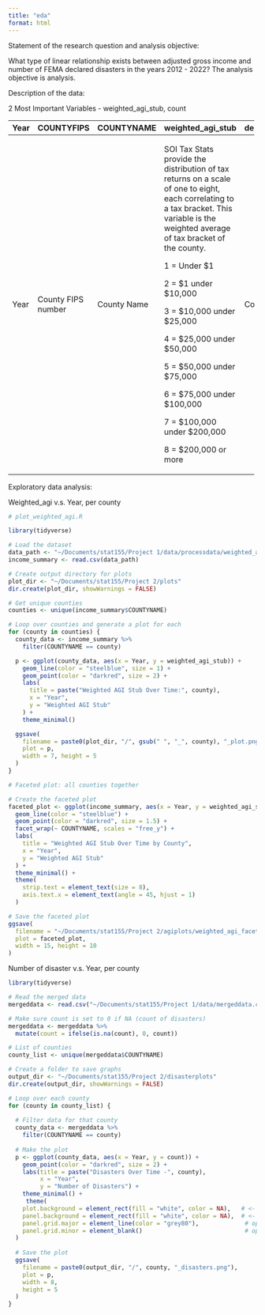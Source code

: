 ```yaml
---
title: "eda"
format: html
---
```


Statement of the research question and analysis objective:

What type of linear relationship exists between adjusted gross income and number of FEMA declared disasters in the years 2012 - 2022? The analysis objective is analysis.

Description of the data:

2 Most Important Variables - weighted_agi_stub, count

+------+--------------------+-------------+------------------------------------------------------------------------------------------------------------------------------------------------------------------------------------------+----------------+-----------------------------------------------------------+
| Year | COUNTYFIPS         | COUNTYNAME  | weighted_agi_stub                                                                                                                                                                        | designatedArea | count                                                     |
+======+====================+=============+==========================================================================================================================================================================================+================+===========================================================+
| Year | County FIPS number | County Name | SOI Tax Stats provide the distribution of tax returns on a scale of one to eight, each correlating to a tax bracket. This variable is the weighted average of tax bracket of the county. | County Name    | Number of FEMA declared disasters in the county that year |
|      |                    |             |                                                                                                                                                                                          |                |                                                           |
|      |                    |             | 1 = Under \$1                                                                                                                                                                            |                |                                                           |
|      |                    |             |                                                                                                                                                                                          |                |                                                           |
|      |                    |             | 2 = \$1 under \$10,000                                                                                                                                                                   |                |                                                           |
|      |                    |             |                                                                                                                                                                                          |                |                                                           |
|      |                    |             | 3 = \$10,000 under \$25,000                                                                                                                                                              |                |                                                           |
|      |                    |             |                                                                                                                                                                                          |                |                                                           |
|      |                    |             | 4 = \$25,000 under \$50,000                                                                                                                                                              |                |                                                           |
|      |                    |             |                                                                                                                                                                                          |                |                                                           |
|      |                    |             | 5 = \$50,000 under \$75,000                                                                                                                                                              |                |                                                           |
|      |                    |             |                                                                                                                                                                                          |                |                                                           |
|      |                    |             | 6 = \$75,000 under \$100,000                                                                                                                                                             |                |                                                           |
|      |                    |             |                                                                                                                                                                                          |                |                                                           |
|      |                    |             | 7 = \$100,000 under \$200,000                                                                                                                                                            |                |                                                           |
|      |                    |             |                                                                                                                                                                                          |                |                                                           |
|      |                    |             | 8 = \$200,000 or more                                                                                                                                                                    |                |                                                           |
+------+--------------------+-------------+------------------------------------------------------------------------------------------------------------------------------------------------------------------------------------------+----------------+-----------------------------------------------------------+

Exploratory data analysis:

Weighted_agi v.s. Year, per county

```r
# plot_weighted_agi.R

library(tidyverse)

# Load the dataset
data_path <- "~/Documents/stat155/Project 1/data/processdata/weighted_agi.csv"
income_summary <- read.csv(data_path)

# Create output directory for plots
plot_dir <- "~/Documents/stat155/Project 2/plots"
dir.create(plot_dir, showWarnings = FALSE)

# Get unique counties
counties <- unique(income_summary$COUNTYNAME)

# Loop over counties and generate a plot for each
for (county in counties) {
  county_data <- income_summary %>%
    filter(COUNTYNAME == county)

  p <- ggplot(county_data, aes(x = Year, y = weighted_agi_stub)) +
    geom_line(color = "steelblue", size = 1) +
    geom_point(color = "darkred", size = 2) +
    labs(
      title = paste("Weighted AGI Stub Over Time:", county),
      x = "Year",
      y = "Weighted AGI Stub"
    ) +
    theme_minimal()

  ggsave(
    filename = paste0(plot_dir, "/", gsub(" ", "_", county), "_plot.png"),
    plot = p,
    width = 7, height = 5
  )
}

# Faceted plot: all counties together

# Create the faceted plot
faceted_plot <- ggplot(income_summary, aes(x = Year, y = weighted_agi_stub)) +
  geom_line(color = "steelblue") +
  geom_point(color = "darkred", size = 1.5) +
  facet_wrap(~ COUNTYNAME, scales = "free_y") +
  labs(
    title = "Weighted AGI Stub Over Time by County",
    x = "Year",
    y = "Weighted AGI Stub"
  ) +
  theme_minimal() +
  theme(
    strip.text = element_text(size = 8),
    axis.text.x = element_text(angle = 45, hjust = 1)
  )

# Save the faceted plot
ggsave(
  filename = "~/Documents/stat155/Project 2/agiplots/weighted_agi_facet_plot.png",
  plot = faceted_plot,
  width = 15, height = 10
)

```

Number of disaster v.s. Year, per county

```r
library(tidyverse)

# Read the merged data
mergeddata <- read.csv("~/Documents/stat155/Project 1/data/mergeddata.csv")

# Make sure count is set to 0 if NA (count of disasters)
mergeddata <- mergeddata %>%
  mutate(count = ifelse(is.na(count), 0, count))

# List of counties
county_list <- unique(mergeddata$COUNTYNAME)

# Create a folder to save graphs
output_dir <- "~/Documents/stat155/Project 2/disasterplots"
dir.create(output_dir, showWarnings = FALSE)

# Loop over each county
for (county in county_list) {
  
  # Filter data for that county
  county_data <- mergeddata %>%
    filter(COUNTYNAME == county)
  
  # Make the plot
  p <- ggplot(county_data, aes(x = Year, y = count)) +
    geom_point(color = "darkred", size = 2) +
    labs(title = paste("Disasters Over Time -", county),
         x = "Year",
         y = "Number of Disasters") +
    theme_minimal() +
     theme(
    plot.background = element_rect(fill = "white", color = NA),   # <- makes background white
    panel.background = element_rect(fill = "white", color = NA),  # <- also make panel white
    panel.grid.major = element_line(color = "grey80"),             # optional: lighter grid lines
    panel.grid.minor = element_blank()                             # optional: remove minor grids
  )
  
  # Save the plot
  ggsave(
    filename = paste0(output_dir, "/", county, "_disasters.png"),
    plot = p,
    width = 8,
    height = 5
  )
}

```
